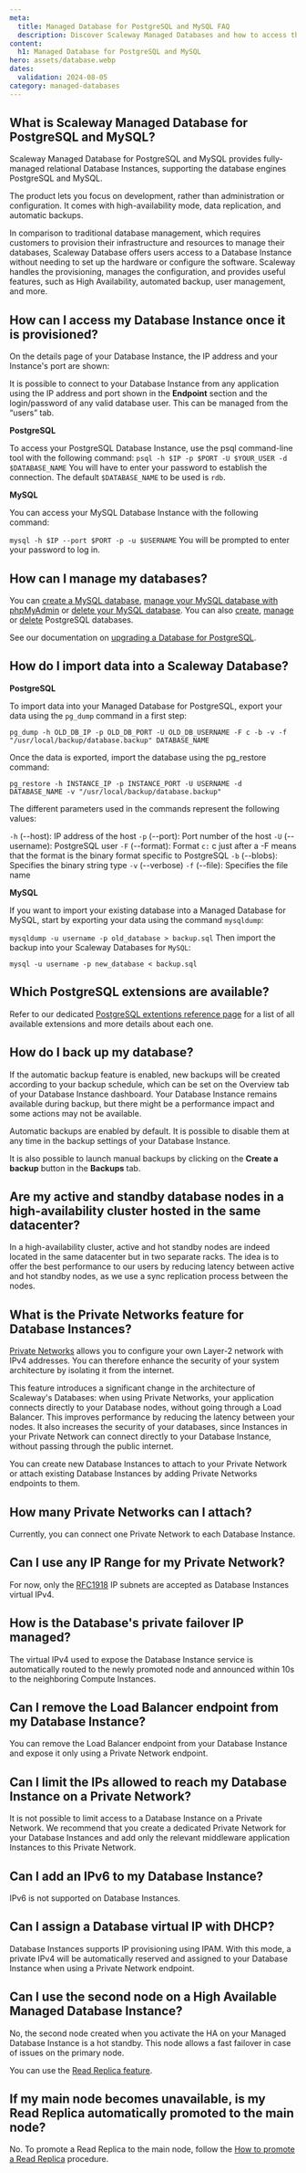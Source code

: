 ```yaml
---
meta:
  title: Managed Database for PostgreSQL and MySQL FAQ
  description: Discover Scaleway Managed Databases and how to access them for PostgreSQL and MySQL.
content:
  h1: Managed Database for PostgreSQL and MySQL
hero: assets/database.webp
dates:
  validation: 2024-08-05
category: managed-databases
---
```


## What is Scaleway Managed Database for PostgreSQL and MySQL?

Scaleway Managed Database for PostgreSQL and MySQL provides fully-managed relational Database Instances, supporting the database engines PostgreSQL and MySQL.

The product lets you focus on development, rather than administration or configuration. It comes with high-availability mode, data replication, and automatic backups.

In comparison to traditional database management, which requires customers to provision their infrastructure and resources to manage their databases, Scaleway Database offers users access to a Database Instance without needing to set up the hardware or configure the software. Scaleway handles the provisioning, manages the configuration, and provides useful features, such as High Availability, automated backup, user management, and more.

## How can I access my Database Instance once it is provisioned?

On the details page of your Database Instance, the IP address and your Instance's port are shown:

<Lightbox src="scaleway_database1.webp" alt="" />

It is possible to connect to your Database Instance from any application using the IP address and port shown in the **Endpoint** section and the login/password of any valid database user. This can be managed from the “users” tab.

**PostgreSQL**

To access your PostgreSQL Database Instance, use the psql command-line tool with the following command:
```psql -h $IP -p $PORT -U $YOUR_USER -d $DATABASE_NAME```
You will have to enter your password to establish the connection. The default `$DATABASE_NAME` to be used is `rdb`.

**MySQL**

You can access your MySQL Database Instance with the following command:

```mysql -h $IP --port $PORT -p -u $USERNAME```
You will be prompted to enter your password to log in.

## How can I manage my databases?

You can [create a MySQL database](/dedibox-console/classic-hosting/how-to/create-mysql-database/), [manage your MySQL database with phpMyAdmin](/dedibox-console/classic-hosting/how-to/manage-mysql-database-phpmyadmin/) or [delete your MySQL database](/dedibox-console/classic-hosting/how-to/delete-mysql-database/). You can also [create](/dedibox-console/classic-hosting/how-to/create-postgresql-database/), [manage](/dedibox-console/classic-hosting/how-to/manage-postgresql-database-adminer/) or [delete](/dedibox-console/classic-hosting/how-to/delete-postgresql-database/) PostgreSQL databases.

See our documentation on [upgrading a Database for PostgreSQL](/tutorials/upgrade-managed-postgresql-database/).

## How do I import data into a Scaleway Database?

**PostgreSQL**

To import data into your Managed Database for PostgreSQL, export your data using the `pg_dump` command in a first step:

```pg_dump -h OLD_DB_IP -p OLD_DB_PORT -U OLD_DB_USERNAME -F c -b -v -f "/usr/local/backup/database.backup" DATABASE_NAME```

Once the data is exported, import the database using the pg_restore command:

```pg_restore -h INSTANCE_IP -p INSTANCE_PORT -U USERNAME -d DATABASE_NAME -v "/usr/local/backup/database.backup"```

The different parameters used in the commands represent the following values:

`-h` (--host): IP address of the host
`-p` (--port): Port number of the host
`-U` (--username): PostgreSQL user
`-F` (--format): Format
`c:` c just after a -F means that the format is the binary format specific to PostgreSQL
`-b` (--blobs): Specifies the binary string type
`-v` (--verbose)
`-f` (--file): Specifies the file name

**MySQL**

If you want to import your existing database into a Managed Database for MySQL, start by exporting your data using the command `mysqldump`:

```mysqldump -u username -p old_database > backup.sql```
Then import the backup into your Scaleway Databases for `MySQL`:

```mysql -u username -p new_database < backup.sql```

## Which PostgreSQL extensions are available?

Refer to our dedicated [PostgreSQL extentions reference page](/managed-databases/postgresql-and-mysql/reference-content/postgresql-extensions) for a list of all available extensions and more details about each one.

## How do I back up my database?

If the automatic backup feature is enabled, new backups will be created according to your backup schedule, which can be set on the Overview tab of your Database Instance dashboard. Your Database Instance remains available during backup, but there might be a performance impact and some actions may not be available.

Automatic backups are enabled by default. It is possible to disable them at any time in the backup settings of your Database Instance.

It is also possible to launch manual backups by clicking on the **Create a backup** button in the **Backups** tab.

## Are my active and standby database nodes in a high-availability cluster hosted in the same datacenter?

In a high-availability cluster, active and hot standby nodes are indeed located in the same datacenter but in two separate racks.
The idea is to offer the best performance to our users by reducing latency between active and hot standby nodes, as we use a sync replication process between the nodes.

## What is the Private Networks feature for Database Instances?

[Private Networks](/network/public-gateways/quickstart/) allows you to configure your own Layer-2 network with IPv4 addresses. You can therefore enhance the security of your system architecture by isolating it from the internet.

This feature introduces a significant change in the architecture of Scaleway's Databases: when using Private Networks, your application connects directly to your Database nodes, without going through a Load Balancer.
This improves performance by reducing the latency between your nodes. It also increases the security of your databases, since Instances in your Private Network can connect directly to your Database Instance, without passing through the public internet.

You can create new Database Instances to attach to your Private Network or attach existing Database Instances by adding Private Networks endpoints to them.

## How many Private Networks can I attach?

Currently, you can connect one Private Network to each Database Instance.

## Can I use any IP Range for my Private Network?

For now, only the [RFC1918](https://datatracker.ietf.org/doc/html/rfc1918) IP subnets are accepted as Database Instances virtual IPv4.

## How is the Database's private failover IP managed?

The virtual IPv4 used to expose the Database Instance service is automatically routed to the newly promoted node and announced within 10s to the neighboring Compute Instances.

## Can I remove the Load Balancer endpoint from my Database Instance?

You can remove the Load Balancer endpoint from your Database Instance and expose it only using a Private Network endpoint.

## Can I limit the IPs allowed to reach my Database Instance on a Private Network?

It is not possible to limit access to a Database Instance on a Private Network. We recommend that you create a dedicated Private Network for your Database Instances and add only the relevant middleware application Instances to this Private Network.

## Can I add an IPv6 to my Database Instance?

IPv6 is not supported on Database Instances.

## Can I assign a Database virtual IP with DHCP?

Database Instances supports IP provisioning using IPAM. With this mode, a private IPv4 will be automatically reserved and assigned to your Database Instance when using a Private Network endpoint.

## Can I use the second node on a High Available Managed Database Instance?

No, the second node created when you activate the HA on your Managed Database Instance is a hot standby. This node allows a fast failover in case of issues on the primary node.

You can use the [Read Replica feature](/managed-databases/postgresql-and-mysql/how-to/create-read-replica/).

## If my main node becomes unavailable, is my Read Replica automatically promoted to the main node?

No. To promote a Read Replica to the main node, follow the [How to promote a Read Replica](/managed-databases/postgresql-and-mysql/how-to/manage-read-replica/#how-to-promote-a-read-replica) procedure.
